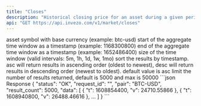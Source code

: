 ```yaml
---
title: "Closes"
description: "Historical closing price for an asset during a given period."
api: "GET https://api.invezo.com/v1/market/closes"
---
```


<ParamField query="pair" type="string" required>
  asset symbol with base currency (example: btc-usd)
</ParamField>

<ParamField query="min" type="int" required>
  start of the aggregate time window as a timestamp (example: 1168300800)
</ParamField>

<ParamField query="max" type="int" required>
  end of the aggregate time window as a timestamp (example: 1652486400)
</ParamField>

<ParamField query="interval" type="string" required>
  size of the time window (valid intervals: 5m, 1h, 1d, 1w, 1mo)
</ParamField>

<ParamField query="sort" type="string">
  sort the results by timestamp. asc will return results in ascending order
  (oldest to newest), desc will return results in descending order (newest to
  oldest). default value is asc
</ParamField>

<ParamField query="limit" type="int">
  limit the number of results returned, default is 5000 and max is 50000
</ParamField>

<ResponseExample>
```json Response
{
    "status": "OK",
    "request_id": "",
    "pair": "BTC-USD",
    "result_count": 5000,
    "data": [
        {
            "t": 1608854400,
            "v": 24710.55866
        },
        {
            "t": 1608940800,
            "v": 26488.46616
        },
        ...
    ]
}
```
</ResponseExample>
